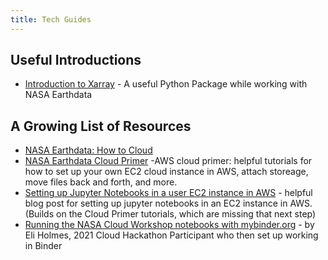 ```yaml
---
title: Tech Guides
---
```


## Useful Introductions

- [Introduction to Xarray](external/Introduction_to_xarray.ipynb) - A useful Python Package while working with NASA Earthdata


## A Growing List of Resources 
- [NASA Earthdata: How to Cloud](https://earthdata.nasa.gov/learn/user-resources/webinars-and-tutorials/how-to-cloud-for-earth-scientists)
- [NASA Earthdata Cloud Primer](https://earthdata.nasa.gov/learn/user-resources/webinars-and-tutorials/cloud-primer) -AWS cloud primer: helpful tutorials for how to set up your own EC2 cloud instance in AWS, attach storeage, move files back and forth, and more.
- [Setting up Jupyter Notebooks in a user EC2 instance in AWS](https://medium.com/@alexjsanchez/python-3-notebooks-on-aws-ec2-in-15-mostly-easy-steps-2ec5e662c6c6) - helpful blog post for setting up jupyter notebooks in an EC2 instance in AWS. (Builds on the Cloud Primer tutorials, which are missing that next step)
- [Running the NASA Cloud Workshop notebooks with mybinder.org](https://github.com/eeholmes/jupyterhub) - by Eli Holmes, 2021 Cloud Hackathon Participant who then set up working in Binder